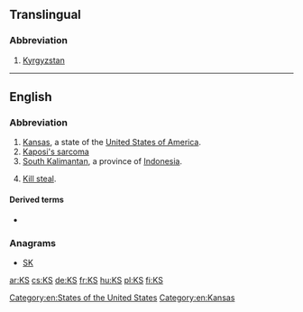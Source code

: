 {{also|ks|k's|K's|kS}}
==Translingual==

===Abbreviation===
{{rfc-header|Abbreviation}}
{{head|mul|abbreviation}}

# [[Kyrgyzstan]]

----

==English==

===Abbreviation===
{{rfc-header|Abbreviation}}
{{head|en|abbreviation}}

# [[Kansas]], a state of the [[United States of America]].
# [[w:Kaposi's sarcoma|Kaposi's sarcoma]]
# [[South Kalimantan]], a province of [[Indonesia]].
# {{label|en|online gaming}} [[kill steal|Kill steal]].

====Derived terms====
* {{sense|kill steal}} {{l|en|KSer|gloss=[[kill stealer]]}}

===Anagrams===
* [[SK#English|SK]]

[[Category:en:States of the United States]]
[[Category:en:Kansas]]

[[ar:KS]]
[[cs:KS]]
[[de:KS]]
[[fr:KS]]
[[hu:KS]]
[[pl:KS]]
[[fi:KS]]